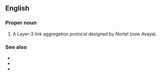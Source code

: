 ==English==

===Proper noun===
{{en-proper noun}}

# {{lb|en|computing}} {{initialism of|lang=en|[[w:RSMLT|Routed Split Multi-Link Trunking]]}} A Layer-3 link aggregation protocol designed by Nortel (now Avaya).

===See also===
* {{l|en|MLT}}
* {{l|en|SMLT}}
* {{l|en|DSMLT}}